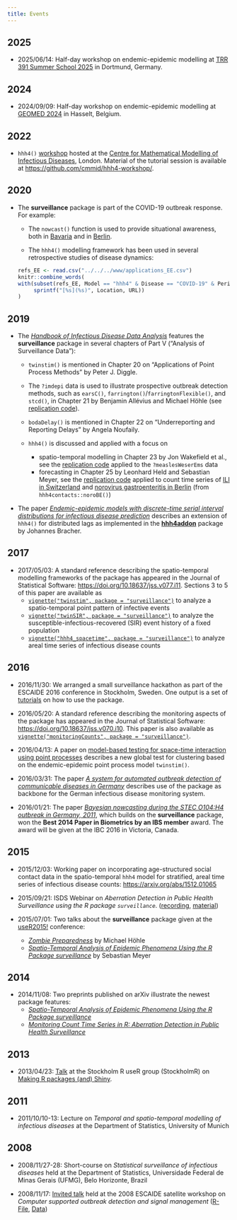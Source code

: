 ```yaml
---
title: Events
---
```


## 2025

- 2025/06/14: Half-day workshop on endemic-epidemic modelling
  at [TRR 391 Summer School 2025](https://trr391.tu-dortmund.de/events/summer-schools/)
  in Dortmund, Germany.

## 2024

- 2024/09/09: Half-day workshop on endemic-epidemic modelling
  at [GEOMED 2024](https://www.uhasselt.be/en/events-en/2023-2024/geomed2024)
  in Hasselt, Belgium.

## 2022

- `hhh4()` [workshop](https://cmmid.github.io/hhh4-workshop/)
  hosted at the [Centre for Mathematical Modelling of Infectious
  Diseases](https://www.lshtm.ac.uk/research/centres/centre-mathematical-modelling-infectious-diseases),
  London.  Material of the tutorial session is available at
  <https://github.com/cmmid/hhh4-workshop/>.

## 2020

- The **surveillance** package is part of the COVID-19 outbreak response.
  For example:

  - The `nowcast()` function is used to provide situational awareness,
    both in [Bavaria](https://corona.stat.uni-muenchen.de/nowcast/)
    and in [Berlin](https://www.berlin.de/corona/lagebericht/desktop/corona.html).

  - The `hhh4()` modelling framework has been used in several
    retrospective studies of disease dynamics:
```r
refs_EE <- read.csv("../../../www/applications_EE.csv")
knitr::combine_words(
  with(subset(refs_EE, Model == "hhh4" & Disease == "COVID-19" & Period == 2020),
       sprintf("[%s](%s)", Location, URL))
)
```

## 2019

- The [*Handbook of Infectious Disease Data Analysis*](https://doi.org/10.1201/9781315222912)
  features the **surveillance** package in several chapters of Part V
  ("Analysis of Surveillance Data"):
  
  - `twinstim()` is mentioned in Chapter 20 on
    "Applications of Point Process Methods" by Peter J. Diggle.

  - The `?imdepi` data is used to illustrate prospective outbreak detection
    methods, such as `earsC()`, `farrington()`/`farringtonFlexible()`, and
    `stcd()`, in Chapter 21 by Benjamin Allévius and Michael Höhle
    (see [replication code](https://github.com/BenjaK/ProspectiveDetectionChapter)).

  - `bodaDelay()` is mentioned in Chapter 22 on "Underreporting and
    Reporting Delays" by Angela Noufaily.
  
  - `hhh4()` is discussed and applied with a focus on
    - spatio-temporal modelling in Chapter 23 by Jon Wakefield et al., see
      the [replication code](https://arxiv.org/src/1711.00555v1/anc)
      applied to the `?measlesWeserEms` data
    - forecasting in Chapter 25 by Leonhard Held and Sebastian Meyer, see
      the [replication code](https://hidda.github.io/forecasting/)
      applied to count time series of
      [ILI in Switzerland](https://hidda.github.io/forecasting/reference/CHILI.html)
      and [norovirus gastroenteritis in Berlin](https://hidda.github.io/forecasting/articles/BNV_files/figure-html/BNV_stsplot-1.png)
      (from `hhh4contacts::noroBE()`)

- The paper
  [*Endemic-epidemic models with discrete-time serial interval distributions for infectious disease prediction*](https://arxiv.org/abs/1901.03090)
  describes an extension of `hhh4()` for distributed lags
  as implemented in the
  [**hhh4addon**](https://github.com/jbracher/hhh4addon) package by
  Johannes Bracher.

## 2017

- 2017/05/03: A standard reference describing the spatio-temporal modelling
  frameworks of the package has appeared in the Journal of Statistical Software:
  <https://doi.org/10.18637/jss.v077.i11>.
  Sections 3 to 5 of this paper are available as
  - [`vignette("twinstim", package = "surveillance")`](https://CRAN.R-project.org/package=surveillance/vignettes/twinstim.pdf)
    to analyze a spatio-temporal point pattern of infective events
  - [`vignette("twinSIR", package = "surveillance")`](https://CRAN.R-project.org/package=surveillance/vignettes/twinSIR.pdf)
    to analyze the susceptible-infectious-recovered (SIR) event history of a fixed population
  - [`vignette("hhh4_spacetime", package = "surveillance")`](https://CRAN.R-project.org/package=surveillance/vignettes/hhh4_spacetime.pdf)
    to analyze areal time series of infectious disease counts

## 2016

- 2016/11/30: We arranged a small surveillance hackathon as part of the
  ESCAIDE 2016 conference in Stockholm, Sweden. One output is a set of
  [tutorials](https://surveillancer.github.io/tutorials/) on how to use
  the package.

- 2016/05/20: A standard reference describing the monitoring aspects of the
  package has appeared in the Journal of Statistical Software:
  <https://doi.org/10.18637/jss.v070.i10>.
  This paper is also available as
  [`vignette("monitoringCounts", package = "surveillance")`](https://CRAN.R-project.org/package=surveillance/vignettes/monitoringCounts.pdf).

- 2016/04/13: A paper on [model-based testing for space-time interaction using
  point processes](https://doi.org/10.1016/j.sste.2016.03.002)
  describes a new global test for clustering based on the endemic-epidemic point
  process model `twinstim()`.

- 2016/03/31: The paper [*A system for automated outbreak detection of communicable
  diseases in Germany*](https://doi.org/10.2807/1560-7917.ES.2016.21.13.30180)
  describes use of the package as backbone for the German infectious
  disease monitoring system.

- 2016/01/21: The paper [*Bayesian nowcasting during the STEC O104:H4 outbreak in
  Germany, 2011*](https://doi.org/10.1111/biom.12194),
  which builds on the **surveillance** package, won the **Best 2014 Paper in
  Biometrics by an IBS member** award. The award will be given at the
  IBC 2016 in Victoria, Canada.

## 2015

- 2015/12/03: Working paper on incorporating age-structured social
  contact data in the spatio-temporal `hhh4` model for stratified, areal
  time series of infectious disease counts: <https://arxiv.org/abs/1512.01065>

- 2015/09/21: ISDS Webinar on *Aberration Detection in Public Health
  Surveillance using the R package `surveillance`*.
  ([recording](https://vimeo.com/140669369),
  [material](https://sites.google.com/site/rapplicationforbiosurveillance/home/meetings))
  
- 2015/07/01: Two talks about the **surveillance** package given at the
  [useR2015!](https://user2015.math.aau.dk) conference:
  - [*Zombie Preparedness*](https://staff.math.su.se/hoehle/software/surveillance/hoehle-userR2015-web.pdf)
    by Michael H&ouml;hle
  - [*Spatio-Temporal Analysis of Epidemic Phenomena Using the R Package
    surveillance*](https://user2015.math.aau.dk/presentations/40.pdf)
    by Sebastian Meyer

## 2014

- 2014/11/08: Two preprints published on arXiv illustrate the newest
  package features:
  - [*Spatio-Temporal Analysis of Epidemic Phenomena Using the R Package
    surveillance*](https://arxiv.org/abs/1411.0416)
  - [*Monitoring Count Time Series in R: Aberration Detection in Public
    Health Surveillance*](https://arxiv.org/abs/1411.1292)

## 2013

- 2013/04/23: [Talk](https://surveillance.R-forge.R-project.org/slides/StockholmR-Hoehle_4.pdf) at the Stockholm R useR
  group (StockholmR) on [Making R packages (and) Shiny](https://www.meetup.com/StockholmR/events/105738342/).

## 2011

- 2011/10/10-13: Lecture on *Temporal and spatio-temporal modelling of infectious
  diseases* at the Department of Statistics, University of Munich

## 2008

- 2008/11/27-28: Short-course on *Statistical surveillance of infectious diseases*
  held at the Department of Statistics, Universidade Federal de Minas Gerais
  (UFMG), Belo Horizonte, Brazil

- 2008/11/17: [Invited talk](https://surveillance.R-forge.R-project.org/slides/hoehle-surveillance.pdf) held at the 2008
  ESCAIDE satellite workshop on *Computer supported outbreak detection and signal
  management* ([R-File](https://surveillance.R-forge.R-project.org/slides/hoehle-surveillance.R), [Data](https://surveillance.R-forge.R-project.org/slides/ha.csv))
